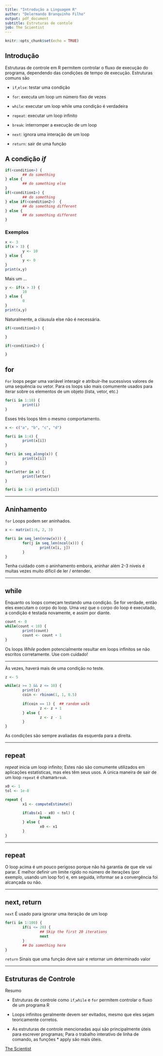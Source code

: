 ```yaml
---
title: "Introdução a Linguagem R"
author: "Delermando Branquinho Filho"
output: pdf_document
subtitle: Estruturas de contole
job: The Scientist
---
```



```r
knitr::opts_chunk$set(echo = TRUE)
```


## Introdução

Estruturas de controle em R permitem controlar o fluxo de execução do programa, dependendo das condições de tempo de execução. Estruturas comuns são

- `if`,` else`: testar uma condição

- `for`: executa um loop um número fixo de vezes

- `while`: executar um loop while uma condição é verdadeira

- `repeat`: executar um loop infinito

- `break`: interromper a execução de um loop

- `next`: ignora uma interação de um loop

- `return`: sair de uma função



## A condição _if_

```r
if(<condition>) {
        ## do something
} else {
        ## do something else
}
if(<condition1>) {
        ## do something
} else if(<condition2>)  {
        ## do something different
} else {
        ## do something different
}
```


### Exemplos

```r
x <- 3
if(x > 3) {
        y <- 10
} else {
        y <- 0
}
print(x,y)
```

Mais um ...

```r
y <- if(x > 3) {
        10
} else { 
        0
}
print(x,y)
```


Naturalmente, a cláusula else não é necessária. 

```r
if(<condition1>) {

}

if(<condition2>) {

}
```

## for

`For` loops pegar uma variável interagir e atribuir-lhe sucessivos valores de uma sequência ou vetor. Para os loops são mais comumente usados para iterar sobre os elementos de um objeto (lista, vetor, etc.)

```r
for(i in 1:10) {
        print(i)
}
```

Esses três loops têm o mesmo comportamento.

```r
x <- c("a", "b", "c", "d")

for(i in 1:4) {
        print(x[i])
}

for(i in seq_along(x)) {
        print(x[i])
}

for(letter in x) {
        print(letter)
}

for(i in 1:4) print(x[i])
```

---

## Aninhamento

`for` Loops podem ser aninhados.

```r
x <- matrix(1:6, 2, 3)

for(i in seq_len(nrow(x))) {
        for(j in seq_len(ncol(x))) {
                print(x[i, j])
        }   
}
```

Tenha cuidado com o aninhamento embora, aninhar além 2-3 níveis é muitas vezes muito difícil de ler / entender.

---

## while

Enquanto os loops começam testando uma condição. Se for verdade, então eles executam o corpo do loop. Uma vez que o corpo do loop é executado, a condição é testada novamente, e assim por diante.

```r
count <- 0
while(count < 10) {
        print(count)
        count <- count + 1
}
```
Os loops _While_ podem potencialmente resultar em loops infinitos se não escritos corretamente. Use com cuidado!

---


Às vezes, haverá mais de uma condição no teste.

```r
z <- 5

while(z >= 3 && z <= 10) {
        print(z)
        coin <- rbinom(1, 1, 0.5)
        
        if(coin == 1) {  ## random walk
                z <- z + 1
        } else {
                z <- z - 1
        } 
}
```

As condições são sempre avaliadas da esquerda para a direita.

---

## repeat

_repeat_ inicia um loop infinito; Estes não são comumente utilizados em aplicações estatísticas, mas eles têm seus usos. A única maneira de sair de um loop `repeat` é chamar` break`.

```r
x0 <- 1
tol <- 1e-8

repeat {
        x1 <- computeEstimate()
        
        if(abs(x1 - x0) < tol) {
                break
        } else {
                x0 <- x1
        } 
}
```

---

## repeat

O loop acima é um pouco perigoso porque não há garantia de que ele vai parar. É melhor definir um limite rígido no número de iterações (por exemplo, usando um loop for) e, em seguida, informar se a convergência foi alcançada ou não.

---

## next, return

`next` É usado para ignorar uma iteração de um loop

```r
for(i in 1:100) {
        if(i <= 20) {
                ## Skip the first 20 iterations
                next 
        }
        ## Do something here
}
```

`return` Sinais que uma função deve sair e retornar um determinado valor

---

## Estruturas de Controle

Resumo

- Estruturas de controle como `if`,` while` e `for` permitem controlar o fluxo de um programa R

- Loops infinitos geralmente devem ser evitados, mesmo que eles sejam teoricamente corretos.

- As estruturas de controle mencionadas aqui são principalmente úteis para escrever programas; Para o trabalho interativo de linha de comando, as funções * apply são mais úteis.




[The Scientist](http://www.thescientist.com.br)

